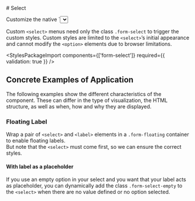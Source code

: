 
<Meta of={SelectStories} />

<div className="docs-title">
  # Select

  <link-design of={JSON.stringify(SelectStories)}></link-design>
</div>

<div className="lead">
  Customize the native `<select>` with CSS that changes the element’s initial appearance.
</div>

Custom `<select>` menus need only the class `.form-select` to trigger the custom styles. Custom styles are limited to the `<select>`’s initial appearance and cannot modify the `<option>` elements due to browser limitations.

<Canvas sourceState="shown" of={SelectStories.Default} />
<div className="hide-col-default">
  <Controls of={SelectStories.Default} />
</div>

<StylesPackageImport components={['form-select']} required={{ validation: true }} />

## Concrete Examples of Application

The following examples show the different characteristics of the component. These can differ in the type of visualization, the HTML structure, as well as when, how and why they are displayed.

### Floating Label

Wrap a pair of `<select>` and `<label>` elements in a `.form-floating` container to enable floating labels.<br/>
But note that the `<select>` must come first, so we can ensure the correct styles.

<Canvas of={SelectStories.FloatingLabel} />

#### With label as a placeholder

If you use an empty option in your select and you want that your label acts as placeholder,
you can dynamically add the class `.form-select-empty` to the `<select>` when there are no value defined or no option selected.

<Canvas of={SelectStories.FloatingLabelPlaceholder} />
